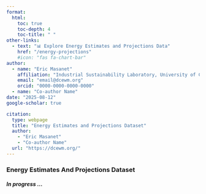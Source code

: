 ```yaml
---
format: 
  html:
    toc: true
    toc-depth: 4
    toc-title: " "
other-links:
  - text: "📊 Explore Energy Estimates and Projections Data"
    href: "/energy-projections"
    #icon: "fas fa-chart-bar"
author:
  - name: "Eric Masanet"
    affiliation: "Industrial Sustainability Laboratory, University of California, Santa Barbara"
    email: "email@dcewm.org"
    orcid: "0000-0000-0000-0000"
  - name: "Co-author Name"
date: "2025-08-12"
google-scholar: true

citation:
  type: webpage
  title: "Energy Estimates and Projections Dataset"
  author: 
    - "Eric Masanet"
    - "Co-author Name"
  url: "https://dcewm.org/"
---
```

### Energy Estimates And Projections Dataset

##### In progress ...

